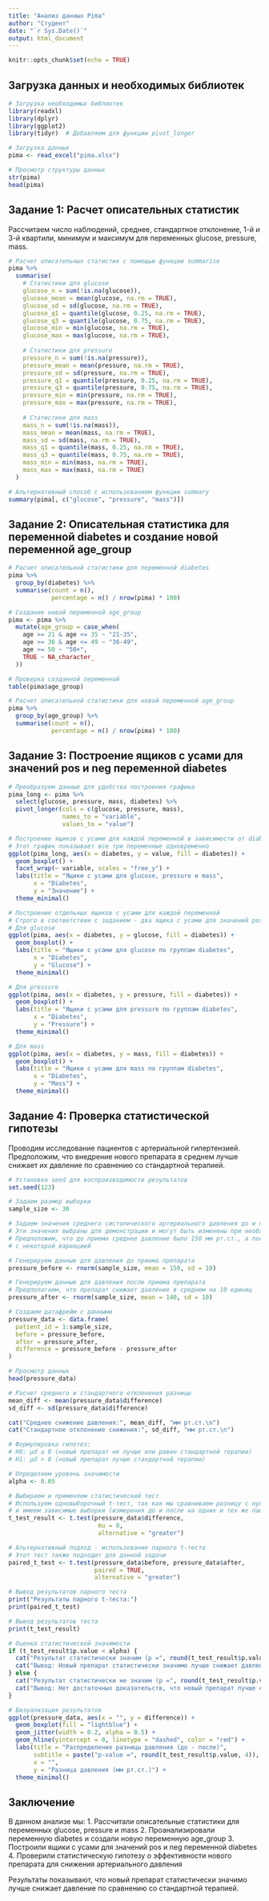 ```yaml
---
title: "Анализ данных Pima"
author: "Студент"
date: "`r Sys.Date()`"
output: html_document
---
```


```r
knitr::opts_chunk$set(echo = TRUE)
```

## Загрузка данных и необходимых библиотек

```r
# Загрузка необходимых библиотек
library(readxl)
library(dplyr)
library(ggplot2)
library(tidyr)  # Добавляем для функции pivot_longer

# Загрузка данных
pima <- read_excel("pima.xlsx")

# Просмотр структуры данных
str(pima)
head(pima)
```

## Задание 1: Расчет описательных статистик

Рассчитаем число наблюдений, среднее, стандартное отклонение, 1-й и 3-й квартили, минимум и максимум для переменных glucose, pressure, mass.

```r
# Расчет описательных статистик с помощью функции summarise
pima %>%
  summarise(
    # Статистики для glucose
    glucose_n = sum(!is.na(glucose)),
    glucose_mean = mean(glucose, na.rm = TRUE),
    glucose_sd = sd(glucose, na.rm = TRUE),
    glucose_q1 = quantile(glucose, 0.25, na.rm = TRUE),
    glucose_q3 = quantile(glucose, 0.75, na.rm = TRUE),
    glucose_min = min(glucose, na.rm = TRUE),
    glucose_max = max(glucose, na.rm = TRUE),
    
    # Статистики для pressure
    pressure_n = sum(!is.na(pressure)),
    pressure_mean = mean(pressure, na.rm = TRUE),
    pressure_sd = sd(pressure, na.rm = TRUE),
    pressure_q1 = quantile(pressure, 0.25, na.rm = TRUE),
    pressure_q3 = quantile(pressure, 0.75, na.rm = TRUE),
    pressure_min = min(pressure, na.rm = TRUE),
    pressure_max = max(pressure, na.rm = TRUE),
    
    # Статистики для mass
    mass_n = sum(!is.na(mass)),
    mass_mean = mean(mass, na.rm = TRUE),
    mass_sd = sd(mass, na.rm = TRUE),
    mass_q1 = quantile(mass, 0.25, na.rm = TRUE),
    mass_q3 = quantile(mass, 0.75, na.rm = TRUE),
    mass_min = min(mass, na.rm = TRUE),
    mass_max = max(mass, na.rm = TRUE)
  )

# Альтернативный способ с использованием функции summary
summary(pima[, c("glucose", "pressure", "mass")])
```

## Задание 2: Описательная статистика для переменной diabetes и создание новой переменной age_group

```r
# Расчет описательной статистики для переменной diabetes
pima %>%
  group_by(diabetes) %>%
  summarise(count = n(),
            percentage = n() / nrow(pima) * 100)

# Создание новой переменной age_group
pima <- pima %>%
  mutate(age_group = case_when(
    age >= 21 & age <= 35 ~ "21-35",
    age >= 36 & age <= 49 ~ "36-49",
    age >= 50 ~ "50+",
    TRUE ~ NA_character_
  ))

# Проверка созданной переменной
table(pima$age_group)

# Расчет описательной статистики для новой переменной age_group
pima %>%
  group_by(age_group) %>%
  summarise(count = n(),
            percentage = n() / nrow(pima) * 100)
```

## Задание 3: Построение ящиков с усами для значений pos и neg переменной diabetes

```r
# Преобразуем данные для удобства построения графика
pima_long <- pima %>%
  select(glucose, pressure, mass, diabetes) %>%
  pivot_longer(cols = c(glucose, pressure, mass),
               names_to = "variable",
               values_to = "value")

# Построение ящиков с усами для каждой переменной в зависимости от diabetes
# Этот график показывает все три переменные одновременно
ggplot(pima_long, aes(x = diabetes, y = value, fill = diabetes)) +
  geom_boxplot() +
  facet_wrap(~ variable, scales = "free_y") +
  labs(title = "Ящики с усами для glucose, pressure и mass",
       x = "Diabetes",
       y = "Значение") +
  theme_minimal()

# Построение отдельных ящиков с усами для каждой переменной
# Строго в соответствии с заданием - два ящика с усами для значений pos и neg
# Для glucose
ggplot(pima, aes(x = diabetes, y = glucose, fill = diabetes)) +
  geom_boxplot() +
  labs(title = "Ящики с усами для glucose по группам diabetes",
       x = "Diabetes",
       y = "Glucose") +
  theme_minimal()

# Для pressure
ggplot(pima, aes(x = diabetes, y = pressure, fill = diabetes)) +
  geom_boxplot() +
  labs(title = "Ящики с усами для pressure по группам diabetes",
       x = "Diabetes",
       y = "Pressure") +
  theme_minimal()

# Для mass
ggplot(pima, aes(x = diabetes, y = mass, fill = diabetes)) +
  geom_boxplot() +
  labs(title = "Ящики с усами для mass по группам diabetes",
       x = "Diabetes",
       y = "Mass") +
  theme_minimal()
```

## Задание 4: Проверка статистической гипотезы

Проводим исследование пациентов с артериальной гипертензией. Предположим, что внедрение нового препарата в среднем лучше снижает их давление по сравнению со стандартной терапией.

```r
# Установка seed для воспроизводимости результатов
set.seed(123)

# Задаем размер выборки
sample_size <- 30

# Задаем значения среднего систолического артериального давления до и после приема нового препарата
# Эти значения выбраны для демонстрации и могут быть изменены при необходимости
# Предположим, что до приема среднее давление было 150 мм рт.ст., а после приема 140 мм рт.ст.
# с некоторой вариацией

# Генерируем данные для давления до приема препарата
pressure_before <- rnorm(sample_size, mean = 150, sd = 10)

# Генерируем данные для давления после приема препарата
# Предполагаем, что препарат снижает давление в среднем на 10 единиц
pressure_after <- rnorm(sample_size, mean = 140, sd = 10)

# Создаем датафрейм с данными
pressure_data <- data.frame(
  patient_id = 1:sample_size,
  before = pressure_before,
  after = pressure_after,
  difference = pressure_before - pressure_after
)

# Просмотр данных
head(pressure_data)

# Расчет среднего и стандартного отклонения разницы
mean_diff <- mean(pressure_data$difference)
sd_diff <- sd(pressure_data$difference)

cat("Среднее снижение давления:", mean_diff, "мм рт.ст.\n")
cat("Стандартное отклонение снижения:", sd_diff, "мм рт.ст.\n")

# Формулировка гипотез:
# H0: μd ≤ 0 (новый препарат не лучше или равен стандартной терапии)
# H1: μd > 0 (новый препарат лучше стандартной терапии)

# Определяем уровень значимости
alpha <- 0.05

# Выбираем и применяем статистический тест
# Используем одновыборочный t-тест, так как мы сравниваем разницу с нулем
# и имеем зависимые выборки (измерения до и после на одних и тех же пациентах)
t_test_result <- t.test(pressure_data$difference, 
                         mu = 0, 
                         alternative = "greater")

# Альтернативный подход - использование парного t-теста
# Этот тест также подходит для данной задачи
paired_t_test <- t.test(pressure_data$before, pressure_data$after,
                        paired = TRUE,
                        alternative = "greater")

# Вывод результатов парного теста
print("Результаты парного t-теста:")
print(paired_t_test)

# Вывод результатов теста
print(t_test_result)

# Оценка статистической значимости
if (t_test_result$p.value < alpha) {
  cat("Результат статистически значим (p =", round(t_test_result$p.value, 4), "). Мы отвергаем нулевую гипотезу.\n")
  cat("Вывод: Новый препарат статистически значимо лучше снижает давление по сравнению со стандартной терапией.\n")
} else {
  cat("Результат статистически не значим (p =", round(t_test_result$p.value, 4), "). Мы не можем отвергнуть нулевую гипотезу.\n")
  cat("Вывод: Нет достаточных доказательств, что новый препарат лучше снижает давление по сравнению со стандартной терапией.\n")
}

# Визуализация результатов
ggplot(pressure_data, aes(x = "", y = difference)) +
  geom_boxplot(fill = "lightblue") +
  geom_jitter(width = 0.2, alpha = 0.5) +
  geom_hline(yintercept = 0, linetype = "dashed", color = "red") +
  labs(title = "Распределение разницы давления (до - после)",
       subtitle = paste("p-value =", round(t_test_result$p.value, 4)),
       x = "",
       y = "Разница давления (мм рт.ст.)") +
  theme_minimal()
```

## Заключение

В данном анализе мы:
1. Рассчитали описательные статистики для переменных glucose, pressure и mass
2. Проанализировали переменную diabetes и создали новую переменную age_group
3. Построили ящики с усами для значений pos и neg переменной diabetes
4. Проверили статистическую гипотезу о эффективности нового препарата для снижения артериального давления

Результаты показывают, что новый препарат статистически значимо лучше снижает давление по сравнению со стандартной терапией.
